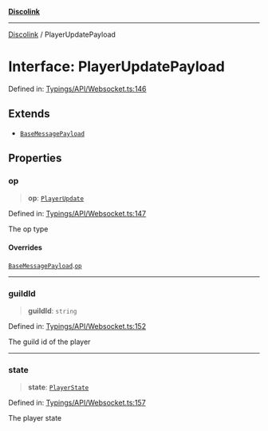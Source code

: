 [**Discolink**](../README.md)

***

[Discolink](../globals.md) / PlayerUpdatePayload

# Interface: PlayerUpdatePayload

Defined in: [Typings/API/Websocket.ts:146](https://github.com/Archayu/discolink/blob/ddfd70ea55cc6996bf3567765f64fb3824cd3f79/src/Typings/API/Websocket.ts#L146)

## Extends

- [`BaseMessagePayload`](BaseMessagePayload.md)

## Properties

### op

> **op**: [`PlayerUpdate`](../enumerations/OPType.md#playerupdate)

Defined in: [Typings/API/Websocket.ts:147](https://github.com/Archayu/discolink/blob/ddfd70ea55cc6996bf3567765f64fb3824cd3f79/src/Typings/API/Websocket.ts#L147)

The op type

#### Overrides

[`BaseMessagePayload`](BaseMessagePayload.md).[`op`](BaseMessagePayload.md#op)

***

### guildId

> **guildId**: `string`

Defined in: [Typings/API/Websocket.ts:152](https://github.com/Archayu/discolink/blob/ddfd70ea55cc6996bf3567765f64fb3824cd3f79/src/Typings/API/Websocket.ts#L152)

The guild id of the player

***

### state

> **state**: [`PlayerState`](PlayerState.md)

Defined in: [Typings/API/Websocket.ts:157](https://github.com/Archayu/discolink/blob/ddfd70ea55cc6996bf3567765f64fb3824cd3f79/src/Typings/API/Websocket.ts#L157)

The player state
